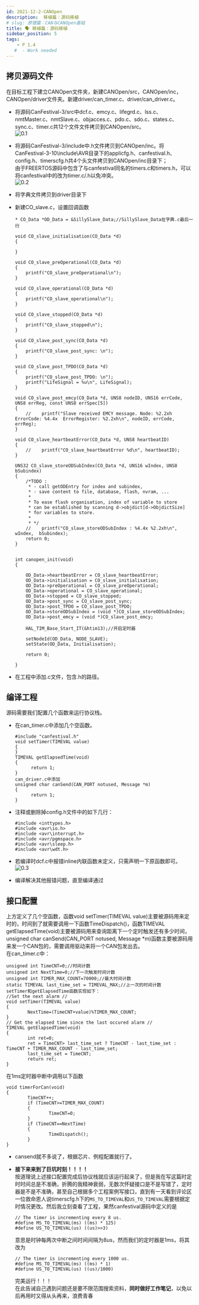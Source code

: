 ```yaml
---
id: 2021-12-2-CANOpen
description:  移植篇：源码移植
# slug: 原理篇：CAN与CANOpen基础
title: 🗣️ 移植篇：源码移植
sidebar_position: 5
tags:
    - P 1.4
   #  - Work needed
---
```

<!-- ---
title: 移植篇：源码移植
--- -->

## 拷贝源码文件  
在目标工程下建立CANOpen文件夹，新建CANOpen/src，CANOpen/inc，CANOpen/driver文件夹。新建driver/can_timer.c、driver/can_driver.c。  
* 将源码CanFestival-3/src中dcf.c、emcy.c、lifegrd.c、lss.c、nmtMaster.c、nmtSlave.c、objacces.c、pdo.c、sdo.c、states.c、sync.c、timer.c共12个文件文件拷贝到CANOpen/src。  
  ![0.1](/img/can/0.1.png)   

* 将源码CanFestival-3/include中.h文件拷贝到CANOpen/inc。将CanFestival-3-10\include\AVR目录下的applicfg.h、canfestival.h、config.h、timerscfg.h共4个头文件拷贝到CANOpen/inc目录下；  
  由于FREERTOS源码中包含了与canfestival同名的timers.c和timers.h，可以将canfestival中的改为timer.c/.h以免冲突。  
  ![0.2](/img/can/0.2.png)   

* 将字典文件拷贝到driver目录下  

* 新建CO_slave.c，设置回调函数  

  ```
  * CO_Data *OD_Data = &SillySlave_Data;//SillySlave_Data在字典.c最后一行
  
  void CO_slave_initialisation(CO_Data *d)
  {

  }
  
  void CO_slave_preOperational(CO_Data *d)
  {
      printf("CO_slave_preOperational\n");
  }
  
  void CO_slave_operational(CO_Data *d)
  {
      printf("CO_slave_operational\n");
  }
  
  void CO_slave_stopped(CO_Data *d)
  {
      printf("CO_slave_stopped\n");
  }
  
  void CO_slave_post_sync(CO_Data *d)
  {
      printf("CO_slave_post_sync: \n");
  }
  
  void CO_slave_post_TPDO(CO_Data *d)
  {
      printf("CO_slave_post_TPDO: \n");
      printf("LifeSignal = %u\n", LifeSignal);
  }
  
  void CO_slave_post_emcy(CO_Data *d, UNS8 nodeID, UNS16 errCode, UNS8 errReg, const UNS8 errSpec[5])
  {
      //    printf("Slave received EMCY message. Node: %2.2xh  ErrorCode: %4.4x  ErrorRegister: %2.2xh\n", nodeID, errCode, errReg);
  }
  
  void CO_slave_heartbeatError(CO_Data *d, UNS8 heartbeatID)
  {
      //    printf("CO_slave_heartbeatError %d\n", heartbeatID);
  }
  
  UNS32 CO_slave_storeODSubIndex(CO_Data *d, UNS16 wIndex, UNS8 bSubindex)
  {
      /*TODO : 
       * - call getODEntry for index and subindex, 
       * - save content to file, database, flash, nvram, ...
       * 
       * To ease flash organisation, index of variable to store
       * can be established by scanning d->objdict[d->ObjdictSize]
       * for variables to store.
       * 
       * */
      //    printf("CO_slave_storeODSubIndex : %4.4x %2.2xh\n", wIndex,  bSubindex);
      return 0;
  }
  
  
  int canopen_init(void)
  {
  
      OD_Data->heartbeatError = CO_slave_heartbeatError;
      OD_Data->initialisation = CO_slave_initialisation;
      OD_Data->preOperational = CO_slave_preOperational;
      OD_Data->operational = CO_slave_operational;
      OD_Data->stopped = CO_slave_stopped;
      OD_Data->post_sync = CO_slave_post_sync;
      OD_Data->post_TPDO = CO_slave_post_TPDO;
      OD_Data->storeODSubIndex = (void *)CO_slave_storeODSubIndex;
      OD_Data->post_emcy = (void *)CO_slave_post_emcy;
      
      HAL_TIM_Base_Start_IT(&htim13);//开启定时器
      
      setNodeId(OD_Data, NODE_SLAVE);
      setState(OD_Data, Initialisation);
      
      return 0;
  
  }
  ```

  

* 在工程中添加.c文件，包含.h的路径。  

## 编译工程  
源码需要我们配置几个函数来运行协议栈。  
* 在can_timer.c中添加几个空函数。  

  ```
  #include "canfestival.h"
  void setTimer(TIMEVAL value)
  {
  }
  TIMEVAL getElapsedTime(void)
  {
        return 1;
  }
  can_driver.c中添加
  unsigned char canSend(CAN_PORT notused, Message *m)
  {
        return 1;
  }
  ```

  

* 注释或删除掉config.h文件中的如下几行：

  ```
  #include <inttypes.h>
  #include <avr\io.h>
  #include <avr\interrupt.h>
  #include <avr/pgmspace.h>
  #include <avr\sleep.h>
  #include <avr\wdt.h>
  ```

  

* 若编译时dcf.c中报错inline内联函数未定义，只需声明一下原函数即可。  
  ![0.3](/img/can/0.3.png)  

* 编译解决其他报错问题，直至编译通过  

## 接口配置  
上方定义了几个空函数，函数void setTimer(TIMEVAL value)主要被源码用来定时的，时间到了就需要调用一下函数TimeDispatch()，函数TIMEVAL getElapsedTime(void)主要被源码用来查询距离下一个定时触发还有多少时间，unsigned char canSend(CAN_PORT notused, Message *m)函数主要被源码用来发一个CAN包的，需要调用驱动来将一个CAN包发出去。  
在can_timer.c中：    

```
unsigned int TimeCNT=0;//时间计数
unsigned int NextTime=0;//下一次触发时间计数
unsigned int TIMER_MAX_COUNT=70000;//最大时间计数
static TIMEVAL last_time_set = TIMEVAL_MAX;//上一次的时间计数
setTimer和getElapsedTime函数实现如下：
//Set the next alarm //
void setTimer(TIMEVAL value)
{
        NextTime=(TimeCNT+value)%TIMER_MAX_COUNT;
}
// Get the elapsed time since the last occured alarm //
TIMEVAL getElapsedTime(void)
{
        int ret=0;
        ret = TimeCNT> last_time_set ? TimeCNT - last_time_set : TimeCNT + TIMER_MAX_COUNT - last_time_set;
        last_time_set = TimeCNT;
        return ret;
}
```

在1ms定时器中断中调用以下函数

```
void timerForCan(void)
{
        TimeCNT++;
        if (TimeCNT>=TIMER_MAX_COUNT)
        {
                TimeCNT=0;
        }
        if (TimeCNT==NextTime)
        {
                TimeDispatch();
        }
}
```



* cansend就不多说了，根据芯片、例程配置就行了。   

  

* **接下来来到了巨坑时刻！！！！**  
  按道理说上述接口配置完成后协议栈就应该运行起来了，但是我在写这篇时定时时间总是不准确，折腾的我精神衰弱，无数次怀疑接口是不是写错了，定时器是不是不准确，甚至自己根据多个工程案例写接口，直到有一天看到评论区一位救命恩人说timerscfg.h下的`MS_TO_TIMEVAL`和`US_TO_TIMEVAL`需要根据定时情况更改。然后我立刻查看了工程，果然canfestival源码中定义的是  

  ```
  // The timer is incrementing every 8 us.
  #define MS_TO_TIMEVAL(ms) ((ms) * 125)
  #define US_TO_TIMEVAL(us) ((us)>>3)
  ```

  意思是时钟每两次中断之间时间间隔为8us，然而我们的定时器是1ms，将其改为  

  ```
  // The timer is incrementing every 1000 us.
  #define MS_TO_TIMEVAL(ms) ((ms) * 1)
  #define US_TO_TIMEVAL(us) ((us)/1000)
  ```

  完美运行！！！  
  在此告诫自己遇到问题还是要不限范围搜索资料，**同时做好工作笔记**，以免以后再用时又得从头再来，浪费青春
